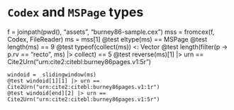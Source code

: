 # `Codex` and `MSPage` types




 f = joinpath(pwd(), "assets", "burney86-sample.cex")
    mss = fromcex(f, Codex, FileReader)
    ms = mss[1]
    @test eltype(ms) == MSPage
    @test length(ms) == 9
    @test typeof(collect(ms))  <: Vector
    @test length(filter(p -> p.rv == "recto", ms) |> collect) == 5
    @test reverse(ms)[1] |> urn == Cite2Urn("urn:cite2:citebl:burney86pages.v1:5r")

    windoid =  slidingwindow(ms)
    @test windoid[1][1] |> urn == Cite2Urn("urn:cite2:citebl:burney86pages.v1:1r")
    @test windoid[end][2] |> urn == Cite2Urn("urn:cite2:citebl:burney86pages.v1:5r")

    